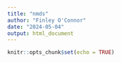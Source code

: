 ```yaml
---
title: "nmds"
author: "Finley O'Connor"
date: "2024-05-04"
output: html_document
---
```


```r
knitr::opts_chunk$set(echo = TRUE)
```


